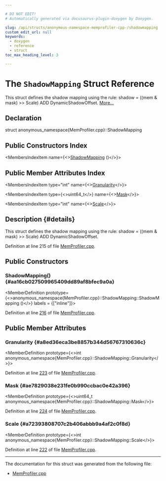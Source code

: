 ```yaml
---

# DO NOT EDIT!
# Automatically generated via docusaurus-plugin-doxygen by Doxygen.

slug: /api/structs/anonymous-namespace-memprofiler-cpp-/shadowmapping
custom_edit_url: null
keywords:
  - doxygen
  - reference
  - struct
toc_max_heading_level: 3

---
```





# The `ShadowMapping` Struct Reference

<DoxygenPage pluginConfig={pluginConfig}>

This struct defines the shadow mapping using the rule: shadow = ((mem &amp; mask) &gt;&gt; Scale) ADD DynamicShadowOffset. <a href="#details">More...</a>

## Declaration

<CodeBlock>struct anonymous_namespace{MemProfiler.cpp}::ShadowMapping</CodeBlock>

## Public Constructors Index

<MembersIndex>

<MembersIndexItem
  name={<><a href="#aa16cb027509965409dd89af8bfec9a0a">ShadowMapping</a> ()</>}>
</MembersIndexItem>

</MembersIndex>

## Public Member Attributes Index

<MembersIndex>

<MembersIndexItem
  type="int"
  name={<><a href="#a8ed36eca3be8857b344d56767310636c">Granularity</a></>}>
</MembersIndexItem>

<MembersIndexItem
  type={<>uint64&#95;t</>}
  name={<><a href="#ae7829038e231fe0b990ccbac0e42a396">Mask</a></>}>
</MembersIndexItem>

<MembersIndexItem
  type="int"
  name={<><a href="#a72393808707c2b406abbb9a4af2c0f8d">Scale</a></>}>
</MembersIndexItem>

</MembersIndex>

## Description {#details}

This struct defines the shadow mapping using the rule: shadow = ((mem &amp; mask) &gt;&gt; Scale) ADD DynamicShadowOffset.

Definition at line 215 of file <a href="/docs/api/files/lib/lib/transforms/lib/transforms/instrumentation/memprofiler-cpp">MemProfiler.cpp</a>.

<SectionDefinition>

## Public Constructors

### ShadowMapping() {#aa16cb027509965409dd89af8bfec9a0a}

<MemberDefinition
  prototype={<>anonymous&#95;namespace&#123;MemProfiler.cpp&#125;::ShadowMapping::ShadowMapping ()</>}
  labels = {["inline"]}>

Definition at line <a href="/docs/api/files/lib/lib/transforms/lib/transforms/instrumentation/memprofiler-cpp/#l00216">216</a> of file <a href="/docs/api/files/lib/lib/transforms/lib/transforms/instrumentation/memprofiler-cpp">MemProfiler.cpp</a>.
</MemberDefinition>

</SectionDefinition>

<SectionDefinition>

## Public Member Attributes

### Granularity {#a8ed36eca3be8857b344d56767310636c}

<MemberDefinition
  prototype={<>int anonymous&#95;namespace&#123;MemProfiler.cpp&#125;::ShadowMapping::Granularity</>}>

Definition at line <a href="/docs/api/files/lib/lib/transforms/lib/transforms/instrumentation/memprofiler-cpp/#l00223">223</a> of file <a href="/docs/api/files/lib/lib/transforms/lib/transforms/instrumentation/memprofiler-cpp">MemProfiler.cpp</a>.
</MemberDefinition>

### Mask {#ae7829038e231fe0b990ccbac0e42a396}

<MemberDefinition
  prototype={<>uint64&#95;t anonymous&#95;namespace&#123;MemProfiler.cpp&#125;::ShadowMapping::Mask</>}>

Definition at line <a href="/docs/api/files/lib/lib/transforms/lib/transforms/instrumentation/memprofiler-cpp/#l00224">224</a> of file <a href="/docs/api/files/lib/lib/transforms/lib/transforms/instrumentation/memprofiler-cpp">MemProfiler.cpp</a>.
</MemberDefinition>

### Scale {#a72393808707c2b406abbb9a4af2c0f8d}

<MemberDefinition
  prototype={<>int anonymous&#95;namespace&#123;MemProfiler.cpp&#125;::ShadowMapping::Scale</>}>

Definition at line <a href="/docs/api/files/lib/lib/transforms/lib/transforms/instrumentation/memprofiler-cpp/#l00222">222</a> of file <a href="/docs/api/files/lib/lib/transforms/lib/transforms/instrumentation/memprofiler-cpp">MemProfiler.cpp</a>.
</MemberDefinition>

</SectionDefinition>

<hr/>

The documentation for this struct was generated from the following file:

<ul>
<li><a href="/docs/api/files/lib/lib/transforms/lib/transforms/instrumentation/memprofiler-cpp">MemProfiler.cpp</a></li>
</ul>

</DoxygenPage>
